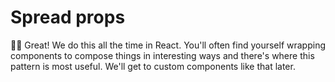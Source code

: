 # Spread props

<EpicVideo url="https://www.epicreact.dev/tutorials/get-started-with-react/spread-props/solution" />

👨‍💼 Great! We do this all the time in React. You'll often find yourself wrapping
components to compose things in interesting ways and there's where this pattern
is most useful. We'll get to custom components like that later.
